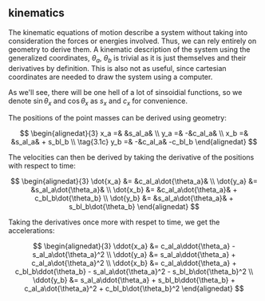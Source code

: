 ## kinematics

The kinematic equations of motion describe a system without taking into consideration the forces or energies involved. Thus, we can rely entirely on geometry to derive them. A kinematic description of the system using the generalized coordinates, $\theta_a,\ \theta_b$ is trivial as it is just themselves and their derivatives by definition. This is also not as useful, since cartesian coordinates are needed to draw the system using a computer.

As we'll see, there will be one hell of a lot of sinsoidial functions, so we denote $\sin\theta_x$ and $\cos\theta_x$ as $s_x$ and $c_x$ for convenience.

The positions of the point masses can be derived using geometry:

$$
\begin{alignedat}{3}
x_a =& &s_al_a& \\
y_a =& -&c_al_a&  \\
x_b =& &s_al_a& + s_bl_b \\
\tag{3.1c} y_b =& -&c_al_a& -c_bl_b 
\end{alignedat}
$$

The velocities can then be derived by taking the derivative of the positions
with respect to time:

$$
\begin{alignedat}{3}
\dot{x_a} &= &c_al_a\dot{\theta_a}& \\
\dot{y_a} &= &s_al_a\dot{\theta_a}& \\
\dot{x_b} &= &c_al_a\dot{\theta_a}& + c_bl_b\dot{\theta_b} \\
\dot{y_b} &= &s_al_a\dot{\theta_a}& + s_bl_b\dot{\theta_b}
\end{alignedat}
$$

Taking the derivatives once more with respet to time, we get the accelerations:

$$
\begin{alignedat}{3}
\ddot{x_a} &= c_al_a\ddot{\theta_a} - s_al_a\dot{\theta_a}^2 \\
\ddot{y_a} &= s_al_a\ddot{\theta_a} + c_al_a\dot{\theta_a}^2 \\
\ddot{x_b} &= c_al_a\ddot{\theta_a} + c_bl_b\ddot{\theta_b} - s_al_a\dot{\theta_a}^2 - s_bl_b\dot{\theta_b}^2 \\
\ddot{y_b} &= s_al_a\ddot{\theta_a} + s_bl_b\ddot{\theta_b} + c_al_a\dot{\theta_a}^2 + c_bl_b\dot{\theta_b}^2
\end{alignedat}
$$
